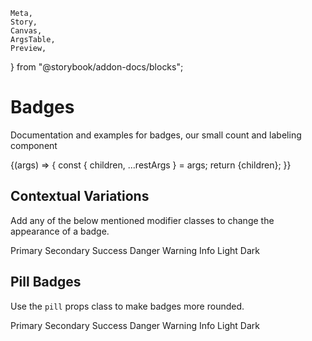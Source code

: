     Meta,
    Story,
    Canvas,
    ArgsTable,
    Preview,
} from "@storybook/addon-docs/blocks";


<Meta title="UI/Badge" component={Badge} />

# Badges

<p class="sbdocs-desc">
    Documentation and examples for badges, our small count and labeling
    component
</p>

<Canvas>
    <Story
        name="Badge Controls"
        argTypes={{
            color: {
                control: {
                    type: `select`,
                    options: [
                        "primary",
                        "secondary",
                        "success",
                        "danger",
                        "warning",
                        "info",
                        "light",
                        "dark",
                    ],
                },
            },
        }}
        args={{
            children: `Badge`,
        }}
    >
        {(args) => {
            const { children, ...restArgs } = args;
            return <Badge {...restArgs}>{children}</Badge>;
        }}
    </Story>
</Canvas>

<ArgsTable of={Badge} story="Badge Controls" />

## Contextual Variations

Add any of the below mentioned modifier classes to change the appearance of a badge.

<Preview withToolbar>
    <Story name="Contextual Variations">
        <Badge color="primary">Primary</Badge>
        <Badge color="secondary">Secondary</Badge>
        <Badge color="success">Success</Badge>
        <Badge color="danger">Danger</Badge>
        <Badge color="warning">Warning</Badge>
        <Badge color="info">Info</Badge>
        <Badge color="light">Light</Badge>
        <Badge color="dark">Dark</Badge>
    </Story>
</Preview>

## Pill Badges

Use the `pill` props class to make badges more rounded.

<Preview withToolbar>
    <Story name="Pill Badges">
        <Badge color="primary" pill>
            Primary
        </Badge>
        <Badge color="secondary" pill>
            Secondary
        </Badge>
        <Badge color="success" pill>
            Success
        </Badge>
        <Badge color="danger" pill>
            Danger
        </Badge>
        <Badge color="warning" pill>
            Warning
        </Badge>
        <Badge color="info" pill>
            Info
        </Badge>
        <Badge color="light" pill>
            Light
        </Badge>
        <Badge color="dark" pill>
            Dark
        </Badge>
    </Story>
</Preview>
